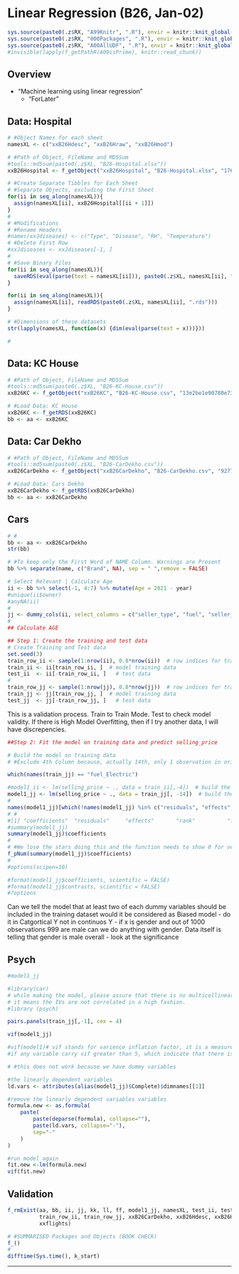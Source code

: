 # Linear Regression (B26, Jan-02) {#b26}

```r
sys.source(paste0(.z$RX, "A99Knitr", ".R"), envir = knitr::knit_global())
sys.source(paste0(.z$RX, "000Packages", ".R"), envir = knitr::knit_global())
sys.source(paste0(.z$RX, "A00AllUDF", ".R"), envir = knitr::knit_global())
#invisible(lapply(f_getPathR(A09isPrime), knitr::read_chunk))
```


## Overview

- "Machine learning using linear regression"
  - "ForLater"

## Data: Hospital

```r
# #Object Names for each sheet
namesXL <- c("xxB26Hdesc", "xxB26Hraw", "xxB26Hmod")
```

```r
# #Path of Object, FileName and MD5Sum
#tools::md5sum(paste0(.z$XL, "B26-Hospital.xlsx"))
xxB26Hospital <- f_getObject("xxB26Hospital", "B26-Hospital.xlsx", "176788c58511ea4e98739a5314a55aab")
```

```r
# #Create Separate Tibbles for Each Sheet
# #Separate Objects, excluding the First Sheet
for(ii in seq_along(namesXL)){
  assign(namesXL[ii], xxB26Hospital[[ii + 1]])
}
#
# #Modifications
# #Rename Headers
#names(xxJdiseases) <- c("Type", "Disease", "RH", "Temperature")
# #Delete First Row
#xxJdiseases <- xxJdiseases[-1, ]
#
# #Save Binary Files
for(ii in seq_along(namesXL)){
  saveRDS(eval(parse(text = namesXL[ii])), paste0(.z$XL, namesXL[ii], ".rds"))
}
```

```r
for(ii in seq_along(namesXL)){
  assign(namesXL[ii], readRDS(paste0(.z$XL, namesXL[ii], ".rds")))
}
```

```r
# #Dimensions of these datasets
str(lapply(namesXL, function(x) {dim(eval(parse(text = x)))}))
```

```r
#
```

## Data: KC House

```r
# #Path of Object, FileName and MD5Sum
#tools::md5sum(paste0(.z$XL, "B26-KC-House.csv"))
xxB26KC <- f_getObject("xxB26KC", "B26-KC-House.csv", "13e2be1e90780e7331b6a24ad950799d")
```

```r
# #Load Data: KC House
xxB26KC <- f_getRDS(xxB26KC)
bb <- aa <- xxB26KC
```

## Data: Car Dekho

```r
# #Path of Object, FileName and MD5Sum
#tools::md5sum(paste0(.z$XL, "B26-CarDekho.csv"))
xxB26CarDekho <- f_getObject("xxB26CarDekho", "B26-CarDekho.csv", "92770bca1b81e9339def909673097b97")
```

```r
# #Load Data: Cars Dekho
xxB26CarDekho <- f_getRDS(xxB26CarDekho)
bb <- aa <- xxB26CarDekho
```

## Cars


```r
# #
bb <- aa <- xxB26CarDekho
str(bb)
```



```r
# #To keep only the First Word of NAME Column. Warnings are Present
bb %>% separate(name, c("Brand", NA), sep = " ",remove = FALSE) 
```



```r
# Select Relevant | Calculate Age
ii <- bb %>% select(-1, 4:7) %>% mutate(Age = 2021 - year)
#unique(ii$owner)
#anyNA(ii)
#
jj <- dummy_cols(ii, select_columns = c("seller_type", "fuel", "seller_type", "transmission", "owner"), remove_first_dummy = TRUE)
#
## Calculate AGE

```



```r
## Step 1: Create the training and test data
# Create Training and Test data
set.seed(3)
train_row_ii <- sample(1:nrow(ii), 0.8*nrow(ii))  # row indices for training data: 80:20
train_ii <- ii[train_row_ii, ]  # model training data
test_ii  <- ii[-train_row_ii, ]   # test data
#
train_row_jj <- sample(1:nrow(jj), 0.8*nrow(jj))  # row indices for training data: 80:20
train_jj <- jj[train_row_jj, ]  # model training data
test_jj  <- jj[-train_row_jj, ]   # test data
```

This is a validation process. Train to Train Mode. Test to check model validity. 
If there is High Model Overfitting, then if I try another data, I will have discrepencies.


```r
##Step 2: Fit the model on training data and predict selling_price

# Build the model on training data
# #Exclude 4th Column because, actually 14th, only 1 observation in original dataset that went to test not to the training test

which(names(train_jj) == "fuel_Electric")

#model1_ii <- lm(selling_price ~ ., data = train_ii[,-4])  # build the model
model1_jj <- lm(selling_price ~ ., data = train_jj[, -14])  # build the model
#
names(model1_jj)[which(!names(model1_jj) %in% c("residuals", "effects", "fitted.values", "qr", "model"))]
# #
#[1] "coefficients"  "residuals"     "effects"       "rank"          "fitted.values" "assign"        "qr" #[8] "df.residual"   "contrasts"     "xlevels"       "call"          "terms"         "model"  
#summary(model1_jj)
summary(model1_jj)$coefficients
#
# #We lose the stars doing this and the function needs to show 0 for very low values
f_pNum(summary(model1_jj)$coefficients)
#
#options(scipen=10)

#format(model1_jj$coefficients, scientific = FALSE)
#format(model1_jj$contrasts, scientific = FALSE)
#?options


```


Can we tell the model that at least two of each dummy variables should be included in the training dataset
would it be considered as Biased model
- do it in Catgortical Y not in continuos Y
- if x is gender and out of 1000 observations 999 are male can we do anything with gender. Data itself is telling that gender is male overall
- look at the significance

## Psych


```r
#model1_jj

#library(car)
# while making the model, please assure that there is no multicollinearity
# it means the IVs are not correlated in a high fashion.
#library (psych)

pairs.panels(train_jj[,-1], cex = 4)

vif(model1_jj)

#vif(model1)# vif stands for varience inflation factor, it is a measure of multicollinearity:
#if any variable carry vif greater than 5, which indicate that there is a multicollinearity issue

```


```r
# #this does not work because we have dummy variables

#the linearly dependent variables
ld.vars <- attributes(alias(model1_jj)$Complete)$dimnames[[1]]

#remove the linearly dependent variables variables
formula.new <- as.formula(
    paste(
        paste(deparse(formula), collapse=""), 
        paste(ld.vars, collapse="-"),
        sep="-"
    )
)

#run model again
fit.new <-lm(formula.new)
vif(fit.new)
```



## Validation {.unlisted .unnumbered .tabset .tabset-fade}


```r
f_rmExist(aa, bb, ii, jj, kk, ll, ff, model1_jj, namesXL, test_ii, test_jj, train_ii, train_jj,
          train_row_ii, train_row_jj, xxB26CarDekho, xxB26Hdesc, xxB26Hmod, xxB26Hraw, xxB26KC, 
          xxflights)
```

```r
# #SUMMARISED Packages and Objects (BOOK CHECK)
f_()
#
difftime(Sys.time(), k_start)
```

****
